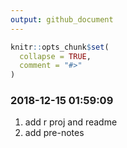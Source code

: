 ```yaml
---
output: github_document
---
```


<!-- README.md is generated from README.Rmd. Please edit that file -->

```r
knitr::opts_chunk$set(
  collapse = TRUE,
  comment = "#>"
)
```

### 2018-12-15 01:59:09

1. add r proj and readme 
1. add pre-notes